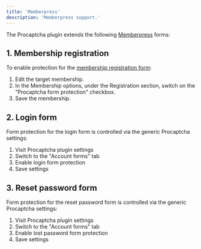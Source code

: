 ```yaml
---
title: 'Memberpress'
description: 'Memberpress support.'
---
```


The Procaptcha plugin extends the following [Memberpress](https://memberpress.com/) forms:

## 1. Membership registration

To enable protection for the [membership registration form](https://memberpress.com/docs/creating-memberships/):

1. Edit the target membership.
2. In the Membership options, under the Registration section, switch on the "Procaptcha form protection" checkbox.
3. Save the membership.

## 2. Login form

Form protection for the login form is controlled via the generic Procaptcha settings:

1. Visit Procaptcha plugin settings
2. Switch to the "Account forms" tab
3. Enable login form protection
4. Save settings

## 3. Reset password form

Form protection for the reset password form is controlled via the generic Procaptcha settings:

1. Visit Procaptcha plugin settings
2. Switch to the "Account forms" tab
3. Enable lost password form protection
4. Save settings
